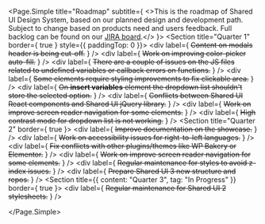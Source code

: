 
<Meta title="SUI/What's New/Roadmap" />

<Page.Simple
	title="Roadmap"
	subtitle={
		<>This is the roadmap of Shared UI Design System, based on our planned design and development path. Subject to change based on products need and users feedback. Full backlog can be found on our <a href="https://incsub.atlassian.net/browse/SUI" target="_blank" rel="nofollow">JIRA board</a>.</>
	}>
	<Section
		title="Quarter 1"
		border={ true }
		style={{ paddingTop: 0 }}>
		<List>
			<div label={
				<s>Content on modals header is being cut-off.</s>
			} />
			<div label={
				<s>Work on improving color-picker auto-fill.</s>
			} />
			<div label={
				<s>There are a couple of issues on the JS files related to undefined variables or callback errors on functions.</s>
			} />
			<div label={
				<s>Some elements require styling improvements to fix clickable area.</s>
			} />
			<div label={
				<s>On <strong>insert variables</strong> element the dropdown list shouldn't store the selected option.</s>
			} />
			<div label={
				<s>Conflicts between Shared UI React components and Shared UI jQuery library.</s>
			} />
			<div label={
				<s>Work on improve screen reader navigation for some elements.</s>
			} />
			<div label={
				<s>High contrast mode for dropdown list is not working.</s>
			} />
		</List>
	</Section>
	<Section title="Quarter 2" border={ true }>
		<List>
			<div label={
				<s>Improve documentation on the showcase.</s>
			} />
			<div label={
				<s>Work on accessibility issues for right-to-left languages.</s>
			} />
			<div label={
				<s>Fix conflicts with other plugins/themes like WP Bakery or Elementor.</s>
			} />
			<div label={
				<s>Work on improve screen reader navigation for some elements.</s>
			} />
			<div label={
				<s>Regular maintenance for styles to avoid z-index issues.</s>
			} />
			<div label={
				<s>Prepare Shared UI 3 new structure and repos.</s>
			} />
		</List>
	</Section>
	<Section
		title={{
			content: "Quarter 3",
			tag: "In Progress"
		}}
		border={ true }>
		<List>
			<div label={
				<s>Regular maintenance for Shared UI 2 stylesheets.</s>
			} />
			<div label="Setup the Documentation repo." />
			<div label="Work on the CSS Framework repo." />
			<div label="Setup the Icons Pack repo." />
			<div label="Work on the black friday banners and other promotional components." />
			<div label="Work on updating the SUI React repo to match SUI 3 new requirements." />
		</List>
	</Section>
	<Section title="Quarter 4">
		<List>
			<div label="Official release of CSS Framework for Shared UI 3." />
			<div label="Official release of Icons Pack for Shared UI 3." />
			<div label="Update SMUSH (our beta project) to Shared UI 3 and following its guidelines." />
		</List>
	</Section>
</Page.Simple>

